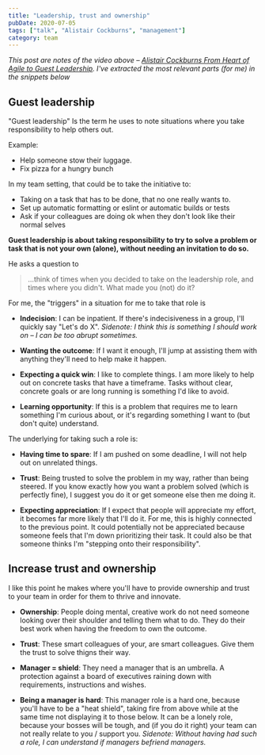 ```yaml
---
title: "Leadership, trust and ownership"
pubDate: 2020-07-05
tags: ["talk", "Alistair Cockburns", "management"]
category: team
---
```



<YouTube id="https://www.youtube.com/embed/KB95k0Y9Tsc" />

_This post are notes of the video above –
[Alistair Cockburns From Heart of Agile to Guest Leadership](https://www.youtube.com/watch?v=KB95k0Y9Tsc). I've extracted the most relevant parts (for me) in the snippets below_

## Guest leadership

<YouTube id="https://www.youtube.com/embed/KB95k0Y9Tsc?start=46&end=262" />

"Guest leadership" Is the term he uses to note situations where you take responsibility to help others out.

Example:

- Help someone stow their luggage.
- Fix pizza for a hungry bunch

In my team setting, that could be to take the initiative to:

- Taking on a task that has to be done, that no one really wants to.
- Set up automatic formatting or eslint or automatic builds or tests
- Ask if your colleagues are doing ok when they don't look like their normal selves

**Guest leadership is about taking responsibility to try to solve a problem or task that is not your own (alone), without needing an invitation to do so.**

He asks a question to

> ...think of times when you decided to take on the leadership role, and times where you didn't. What made you (not) do it?

For me, the "triggers" in a situation for me to take that role is

- **Indecision**: I can be inpatient. If there's indecisiveness in a group,
  I'll quickly say "Let's do X". _Sidenote: I think this is something I should work on – I can be too abrupt sometimes._

- **Wanting the outcome**: If I want it enough, I'll jump at assisting them with anything they'll need to help make it happen.

- **Expecting a quick win**: I like to complete things. I am more likely to help out on concrete tasks that have a timeframe. Tasks without clear, concrete goals or are long running is something I'd like to avoid.

- **Learning opportunity**: If this is a problem that requires me to learn something I'm curious about, or it's regarding something I want to (but don't quite) understand.

The underlying for taking such a role is:

- **Having time to spare**: If I am pushed on some deadline, I will not help out on unrelated things.

- **Trust**: Being trusted to solve the problem in my way, rather than being steered. If you know exactly how you want a problem solved (which is perfectly fine), I suggest you do it or get someone else then me doing it.

- **Expecting appreciation**: If I expect that people will appreciate my effort, it becomes far more likely that I'll do it. For me, this is highly connected to the previous point. It could potentially not be appreciated because someone feels that I'm down prioritizing their task. It could also be that someone thinks I'm "stepping onto their responsibility".

## Increase trust and ownership

<YouTube id="https://www.youtube.com/embed/KB95k0Y9Tsc?start=2549&end=2701" />

I like this point he makes where you'll have to provide ownership and trust to your team in order for them to thrive and innovate.

- **Ownership**: People doing mental, creative work do not need someone looking over their shoulder and telling them what to do. They do their best work when having the freedom to own the outcome.

- **Trust**: These smart colleagues of your, are smart colleagues. Give them the trust to solve thigns their way.

- **Manager = shield**: They need a manager that is an umbrella. A protection against a board of executives raining down with requirements, instructions and wishes.

- **Being a manager is hard**: This manager role is a hard one, because you'll have to be a "heat shield", taking fire from above while at the same time not displaying it to those below. It can be a lonely role, because your bosses will be tough, and (if you do it right) your team can not really relate to you / support you. _Sidenote: Without having had such a role, I can understand if managers befriend managers._
